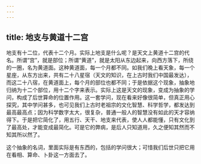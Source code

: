 ```yaml
---
---
---
```

title: 地支与黄道十二宫
---




地支有十二位，代表十二个月。实际上地支是什么呢？是天文上黄道十二宫的代名。所谓“宫”，就是部位；所谓“黄道”，就是太阳从东边起来，向西方落下，所绕的一圈，名为黄道面。这种黄道面，每一个月都不同。如我们晚上看天象，每一个星座，从东方出来，共有二十八星宿（天文的知识，在上古时我们中国最发达），而这二十八宿，在黄道面上，每个月的部位也都不同；于是依据这个现象，抽象地归纳为十二个部位，用十二个字来表示。实际上这是天文的现象，变成为抽象的学问，构成了后世算命的位置作用。这一套学问，现在看来好像很简单，但真正用心探究，其中学问甚多，也可见我们上古时老祖宗的文化智慧、科学哲学，都发达到最高最高点；因为科学数字太大，很复杂，普通一般人的智慧没有如此的天才容纳得下。于是把它简化了，用五行、天干、地支来代表，使人人都能懂，只有文化到了最高处，才能变成最简化。可是它的弊病，是后人只知道用，久之便知其然而不知其所以然了。

这个抽象的名词，里面实际是有东西的，包括的学问很大；可惜我们后世只把它用在看相、算命、卜卦这一方面去了。